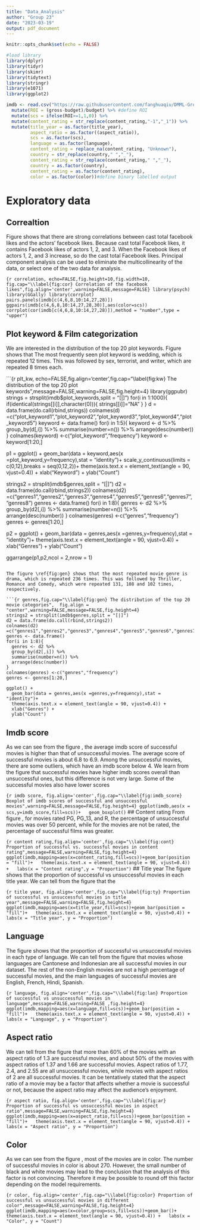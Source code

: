 ```yaml
---
title: "Data_Analysis"
author: "Group 23"
date: "2023-03-19"
output: pdf_document
---
```


```r
knitr::opts_chunk$set(echo = FALSE)

#load library
library(dplyr)
library(tidyr)
library(skimr)
library(tidytext)
library(stringr)
library(e1071)
library(ggplot2)
```


```r
imdb <- read.csv("https://raw.githubusercontent.com/fanghuaqiu/DMML-Group-3/main/group_3.csv",na.strings = "") %>%
  mutate(ROI = (gross-budget)/budget) %>% #define ROI
  mutate(scs = ifelse(ROI>=1,1,0)) %>%
  mutate(content_rating = str_replace(content_rating,"-1","_1")) %>% 
  mutate(title_year = as.factor(title_year),
         aspect_ratio = as.factor((aspect_ratio)),
         scs = as.factor(scs),
         language = as.factor(language),
         content_rating = replace_na(content_rating, "Unknown"),
         country = str_replace(country," ","_"),
         content_rating = str_replace(content_rating," ","_"),
         country = as.factor(country),
         content_rating = as.factor(content_rating),
         color = as.factor(color))#define binary labelled output
```

# Exploratory data

## Correaltion
Figure \ref{fig:cor} shows that there are strong correlations between cast total facebook likes and the actors' facebook likes. Because cast total Facebook likes, it contains Facebook likes of actors 1, 2, and 3. When the Facebook likes of actors 1, 2, and 3 increase, so do the cast total Facebook likes. Principal component analysis can be used to eliminate the multicollinearity of the data, or select one of the two data for analysis.

```{r correlation, echo=FALSE,fig.height=10,fig.width=10, fig.cap="\\label{fig:cor} Correlation of the facebook likes",fig.align='center',warning=FALSE,message=FALSE}
library(psych)
library(GGally)
library(corrplot)
pairs.panels(imdb[c(4,6,8,10:14,27,28)])
ggpairs(imdb[c(4,6,8,10:14,27,28,30)],aes(color=scs))
corrplot(cor(imdb[c(4,6,8,10:14,27,28)]),method = "number",type = "upper")
```

## Plot keyword & Film categorization

We are interested in the distribution of the top 20 plot keywords. Figure \ref{fig:kw} shows that The most frequently seen plot keyword is wedding, which is repeated 12 times. This was followed by sex, terrorist, and writer, which are repeated 8 times each.

```{r plt_kw, echo=FALSE,fig.align='center',fig.cap="\\label{fig:kw} The distribution of the top 20 plot keywords",message=FALSE,warning=FALSE,fig.height=4}
library(ggpubr)
strings = strsplit(imdb$plot_keywords,split = "[|]")
for(i in 1:1000){
  if(identical(strings[[i]],character(0))){
  strings[[i]]="NA"
}
}
d = data.frame(do.call(rbind,strings))
colnames(d) =c("plot_keyword1","plot_keyword2","plot_keyword3","plot_keyword4","plot_keyword5")
keyword <- data.frame()
for(i in 1:5){
  keyword <- d %>%
  group_by(d[,i]) %>%
  summarise(number=n()) %>%
  arrange(desc(number))
}
colnames(keyword) <-c("plot_keyword","frequency")
keyword <- keyword[1:20,]


p1 = ggplot() + 
  geom_bar(data = keyword,aes(x =plot_keyword,y=frequency),stat = "identity")+
  scale_y_continuous(limits = c(0,12),breaks = seq(0,12,2))+  theme(axis.text.x = element_text(angle = 90, vjust=0.4)) + 
  xlab("Keyword") + 
  ylab("Count")

strings2 = strsplit(imdb$genres,split = "[|]")
d2 = data.frame(do.call(rbind,strings2))
colnames(d2) =c("genres1","genres2","genres3","genres4","genres5","genres6","genres7","genres8")
genres <- data.frame()
for(i in 1:8){
  genres <- d2 %>%
  group_by(d2[,i]) %>%
  summarise(number=n()) %>%
  arrange(desc(number))
}
colnames(genres) <-c("genres","frequency")
genres <- genres[1:20,]

p2 = ggplot() + 
  geom_bar(data = genres,aes(x =genres,y=frequency),stat = "identity")+ 
  theme(axis.text.x = element_text(angle = 90, vjust=0.4)) + 
  xlab("Genres") + 
  ylab("Count")

ggarrange(p1,p2,ncol = 2,nrow = 1)

```

The figure \ref{fig:gen} shows that the most repeated movie genre is drama, which is repeated 236 times. This was followed by Thriller, Romance and Comedy, which were repeated 131, 108 and 102 times, respectively.  

```{r genres,fig.cap="\\label{fig:gen} The distribution of the top 20 movie categories",  fig.align = "center",warning=FALSE,message=FALSE,fig.height=4}
strings2 = strsplit(imdb$genres,split = "[|]")
d2 = data.frame(do.call(rbind,strings2))
colnames(d2) =c("genres1","genres2","genres3","genres4","genres5","genres6","genres7","genres8")
genres <- data.frame()
for(i in 1:8){
  genres <- d2 %>%
  group_by(d2[,i]) %>%
  summarise(number=n()) %>%
  arrange(desc(number))
}
colnames(genres) <-c("genres","frequency")
genres <- genres[1:20,]

ggplot() + 
  geom_bar(data = genres,aes(x =genres,y=frequency),stat = "identity")+ 
  theme(axis.text.x = element_text(angle = 90, vjust=0.4)) + 
  xlab("Genres") + 
  ylab("Count")

```

## Imdb score

As we can see from the figure \ref{fig:imdb_score}, the average imdb score of successful movies is higher than that of unsuccessful movies. The average score of successful movies is about 6.8 to 6.9. Among the unsuccessful movies, there are some outliers, which have an imdb score below 4. We learn from the figure that successful movies have higher imdb scores overall than unsuccessful ones, but this difference is not very large. Some of the successful movies also have lower scores

```{r imdb score, fig.align='center',fig.cap="\\label{fig:imdb_score} Boxplot of imdb scores of successful and unsuccessful movies",warning=FALSE,message=FALSE,fig.height=4}
ggplot(imdb,aes(x = scs,y=imdb_score,fill=scs))+
  geom_boxplot()
```
## Content rating
From figure \ref{fig:cont}, for movies rated PG, PG_13, and R, the percentage of unsuccessful movies was over 50 percent, while for the movies are not be rated, the percentage of successful films was greater.

```{r content rating,fig.align='center',fig.cap="\\label{fig:cont} Proportion of successful vs. successful movies in content rating",message=FALSE,warning=FALSE,fig.height=4}
ggplot(imdb,mapping=aes(x=content_rating,fill=scs))+geom_bar(position = "fill")+
  theme(axis.text.x = element_text(angle = 90, vjust=0.4)) +
  labs(x = "Content rating",y = "Proportion")
```
## Title year
The figure \ref{fig:ty} shows that the proportion of successful vs unsuccessful movies in each title year. We can tell from the figure that the 


```{r title year, fig.align='center',fig.cap="\\label{fig:ty} Proportion of successful vs unsuccessful movies in title year",message=FALSE,warning=FALSE,fig.height=4}
ggplot(imdb,mapping=aes(x=title_year,fill=scs))+geom_bar(position = "fill")+
  theme(axis.text.x = element_text(angle = 90, vjust=0.4)) +
  labs(x = "Title year", y = "Proportion")
```


## Language
The figure \ref{fig:lan} shows that the proportion of successful vs unsuccessful movies in each type of language. We can tell from the figure that  movies whose languages are Cantonese and Indonesian are all successful movies in our dataset. The rest of the non-English movies are not a high percentage of successful movies, and the main languages of successful movies are English, French, Hindi, Spanish.

```{r language, fig.align='center',fig.cap="\\label{fig:lan} Proportion of successful vs unsuccessful movies in language",message=FALSE,warning=FALSE ,fig.height=4}
ggplot(imdb,mapping=aes(x=language,fill=scs))+geom_bar(position = "fill")+
  theme(axis.text.x = element_text(angle = 90, vjust=0.4)) +
  labs(x = "Language", y = "Proportion")
```


## Aspect ratio
We can tell from the figure \ref{fig:ar} that more than 60% of the movies with an aspect ratio of 1.3 are successful movies, and about 50% of the movies with aspect ratios of 1.37 and 1.66 are successful movies. Aspect ratios of 1.77, 2.4, and 2.55 are all unsuccessful movies, while movies with aspect ratios of 2 are all successful movies. It can be tentatively stated that the aspect ratio of a movie may be a factor that affects whether a movie is successful or not, because the aspect ratio may affect the audience's enjoyment.

```{r aspect ratio, fig.align='center',fig.cap="\\label{fig:ar} Proportion of successful vs unsuccessful movies in aspect ratio",message=FALSE,warning=FALSE,fig.height=4}
ggplot(imdb,mapping=aes(x=aspect_ratio,fill=scs))+geom_bar(position = "fill")+
  theme(axis.text.x = element_text(angle = 90, vjust=0.4)) +
  labs(x = "Aspect ratio", y = "Proportion")
```

## Color
As we can see from the figure \ref{fig:color}, most of the movies are in color. The number of successful movies in color is about 270. However, the small number of black and white movies may lead to the conclusion that the analysis of this factor is not convincing. Therefore it may be possible to round off this factor depending on the model requirements.

```{r color, fig.align='center',fig.cap="\\label{fig:color} Proportion of successful vs unsuccessful movies in different color",message=FALSE,warning=FALSE,fig.height=4}
ggplot(imdb,mapping=aes(x=color,group=scs,fill=scs))+geom_bar()+
  theme(axis.text.x = element_text(angle = 90, vjust=0.4)) +
  labs(x = "Color", y = "Count")
```
